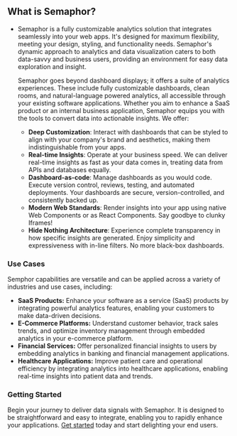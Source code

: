 ## **What is Semaphor?**

- Semaphor is a fully customizable analytics solution that integrates seamlessly into your web apps. It's designed for maximum flexibility, meeting your design, styling, and functionality needs. Semaphor's dynamic approach to analytics and data visualization caters to both data-savvy and business users, providing an environment for easy data exploration and insight.

  Semaphor goes beyond dashboard displays; it offers a suite of analytics experiences. These include fully customizable dashboards, clean rooms, and natural-language powered analytics, all accessible through your existing software applications. Whether you aim to enhance a SaaS product or an internal business application, Semaphor equips you with the tools to convert data into actionable insights. We offer:

  - **Deep Customization**: Interact with dashboards that can be styled to align with your company's brand and aesthetics, making them indistinguishable from your apps.
  - **Real-time Insights**: Operate at your business speed. We can deliver real-time insights as fast as your data comes in, treating data from APIs and databases equally.
  - **Dashboard-as-code**: Manage dashboards as you would code. Execute version control, reviews, testing, and automated deployments. Your dashboards are secure, version-controlled, and consistently backed up.
  - **Modern Web Standards**: Render insights into your app using native Web Components or as React Components. Say goodbye to clunky Iframes!
  - **Hide Nothing Architecture**: Experience complete transparency in how specific insights are generated. Enjoy simplicity and expressiveness with in-line filters. No more black-box dashboards.

### **Use Cases**

Semphor capabilities are versatile and can be applied across a variety of industries and use cases, including:

- **SaaS Products:** Enhance your software as a service (SaaS) products by integrating powerful analytics features, enabling your customers to make data-driven decisions.
- **E-Commerce Platforms:** Understand customer behavior, track sales trends, and optimize inventory management through embedded analytics in your e-commerce platform.
- **Financial Services:** Offer personalized financial insights to users by embedding analytics in banking and financial management applications.
- **Healthcare Applications:** Improve patient care and operational efficiency by integrating analytics into healthcare applications, enabling real-time insights into patient data and trends.

### **Getting Started**

Begin your journey to deliver data signals with Semaphor. It is designed to be straightforward and easy to integrate, enabling you to rapidly enhance your applications. [Get started](/getting-started) today and start delighting your end users.
